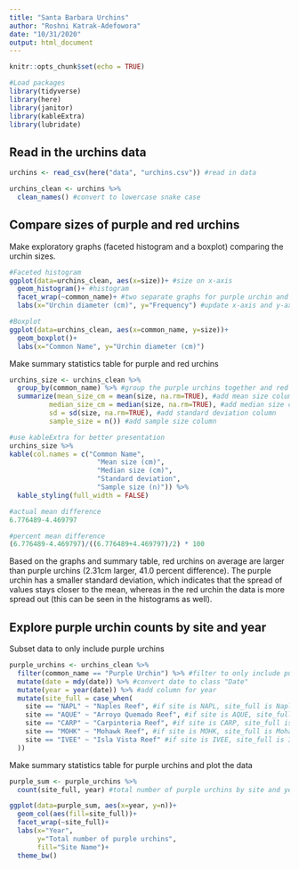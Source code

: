 ```yaml
---
title: "Santa Barbara Urchins"
author: "Roshni Katrak-Adefowora"
date: "10/31/2020"
output: html_document
---
```


```r
knitr::opts_chunk$set(echo = TRUE)

#Load packages
library(tidyverse)
library(here)
library(janitor)
library(kableExtra)
library(lubridate)
```

## Read in the urchins data
```r
urchins <- read_csv(here("data", "urchins.csv")) #read in data

urchins_clean <- urchins %>% 
  clean_names() #convert to lowercase snake case
```

## Compare sizes of purple and red urchins

Make exploratory graphs (faceted histogram and a boxplot) comparing the urchin sizes.
```r
#Faceted histogram
ggplot(data=urchins_clean, aes(x=size))+ #size on x-axis
  geom_histogram()+ #histogram
  facet_wrap(~common_name)+ #two separate graphs for purple urchin and red urchin
  labs(x="Urchin diameter (cm)", y="Frequency") #update x-axis and y-axis

#Boxplot
ggplot(data=urchins_clean, aes(x=common_name, y=size))+
  geom_boxplot()+
  labs(x="Common Name", y="Urchin diameter (cm)")

```

Make summary statistics table for purple and red urchins
```r
urchins_size <- urchins_clean %>% 
  group_by(common_name) %>% #group the purple urchins together and red urchins together
  summarize(mean_size_cm = mean(size, na.rm=TRUE), #add mean size column
          median_size_cm = median(size, na.rm=TRUE), #add median size column
          sd = sd(size, na.rm=TRUE), #add standard deviation column
          sample_size = n()) #add sample size column

#use kableExtra for better presentation
urchins_size %>%
kable(col.names = c("Common Name",
                      "Mean size (cm)", 
                      "Median size (cm)",
                      "Standard deviation",
                      "Sample size (n)")) %>% 
  kable_styling(full_width = FALSE)

#actual mean difference
6.776489-4.469797

#percent mean difference
(6.776489-4.469797)/((6.776489+4.469797)/2) * 100
```

Based on the graphs and summary table, red urchins on average are larger than purple urchins (2.31cm larger, 41.0 percent difference). The purple urchin has a smaller standard deviation, which indicates that the spread of values stays closer to the mean, whereas in the red urchin the data is more spread out (this can be seen in the histograms as well).

## Explore purple urchin counts by site and year

Subset data to only include purple urchins
```r
purple_urchins <- urchins_clean %>% 
  filter(common_name == "Purple Urchin") %>% #filter to only include purple urchins
  mutate(date = mdy(date)) %>% #convert date to class "Date"
  mutate(year = year(date)) %>% #add column for year
  mutate(site_full = case_when(
    site == "NAPL" ~ "Naples Reef", #if site is NAPL, site_full is Naples Reef
    site == "AQUE" ~ "Arroyo Quemado Reef", #if site is AQUE, site_full is Arroyo Quemoado Reef
    site == "CARP" ~ "Carpinteria Reef", #if site is CARP, site_full is Carpinteria Reef
    site == "MOHK" ~ "Mohawk Reef", #if site is MOHK, site_full is Mohawk Reef
    site == "IVEE" ~ "Isla Vista Reef" #if site is IVEE, site_full is Isla Vista Reef
  ))
```

Make summary statistics table for purple urchins and plot the data
```r
purple_sum <- purple_urchins %>% 
  count(site_full, year) #total number of purple urchins by site and year

ggplot(data=purple_sum, aes(x=year, y=n))+
  geom_col(aes(fill=site_full))+
  facet_wrap(~site_full)+
  labs(x="Year",
       y="Total number of purple urchins",
       fill="Site Name")+
  theme_bw()
```

